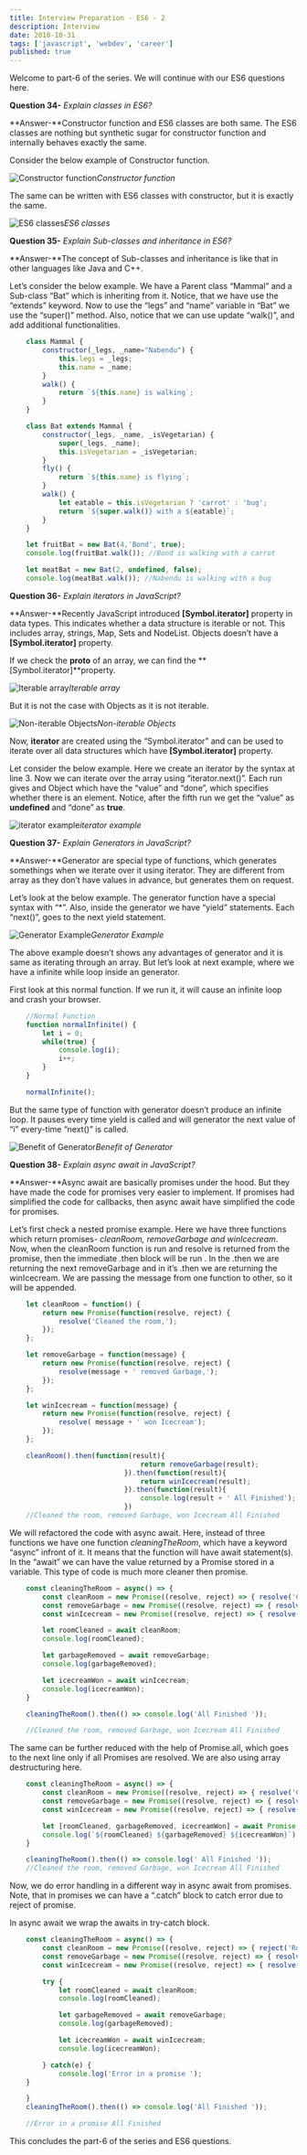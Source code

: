 ```yaml
---
title: Interview Preparation - ES6 - 2
description: Interview
date: 2018-10-31
tags: ['javascript', 'webdev', 'career']
published: true
---
```


Welcome to part-6 of the series. We will continue with our ES6 questions here.

**Question 34-** *Explain classes in ES6?*

**Answer-**Constructor function and ES6 classes are both same. The ES6 classes are nothing but synthetic sugar for constructor function and internally behaves exactly the same.

Consider the below example of Constructor function.

![Constructor function](https://cdn-images-1.medium.com/max/4000/1*6xlXzb5jsXesKMgOEupF9g.png)*Constructor function*

The same can be written with ES6 classes with constructor, but it is exactly the same.

![ES6 classes](https://cdn-images-1.medium.com/max/4000/1*CM20bv8PEa80lxdOMF70WQ.png)*ES6 classes*

**Question 35-** *Explain Sub-classes and inheritance in ES6?*

**Answer-**The concept of Sub-classes and inheritance is like that in other languages like Java and C++.

Let’s consider the below example. We have a Parent class “Mammal” and a Sub-class “Bat” which is inheriting from it. Notice, that we have use the “extends” keyword.
Now to use the “legs” and “name” variable in “Bat” we use the “super()” method. Also, notice that we can use update “walk()”, and add additional functionalities.
```js
    class Mammal {
        constructor(_legs, _name="Nabendu") {
            this.legs = _legs;
            this.name = _name;
        }
        walk() {
            return `${this.name} is walking`;
        }
    }

    class Bat extends Mammal {
        constructor(_legs, _name, _isVegetarian) {
            super(_legs, _name);
            this.isVegetarian = _isVegetarian;
        }
        fly() {
            return `${this.name} is flying`;
        }
        walk() {
            let eatable = this.isVegetarian ? 'carrot' : 'bug';
            return `${super.walk()} with a ${eatable}`;
        }
    }

    let fruitBat = new Bat(4,'Bond', true);
    console.log(fruitBat.walk()); //Bond is walking with a carrot

    let meatBat = new Bat(2, undefined, false);
    console.log(meatBat.walk()); //Nabendu is walking with a bug
```

**Question 36-** *Explain iterators in JavaScript?*

**Answer-**Recently JavaScript introduced **[Symbol.iterator]** property in data types. This indicates whether a data structure is iterable or not. This includes array, strings, Map, Sets and NodeList. Objects doesn’t have a **[Symbol.iterator]** property.

If we check the **__proto__** of an array, we can find the **[Symbol.iterator]**property.

![Iterable array](https://cdn-images-1.medium.com/max/4000/1*BZM2ej_tnboWHRYLkjJ9Vg.png)*Iterable array*

But it is not the case with Objects as it is not iterable.

![Non-iterable Objects](https://cdn-images-1.medium.com/max/4000/1*DRcC_-_UnGjFjSk_zzi0tQ.png)*Non-iterable Objects*

Now, **iterator** are created using the “Symbol.iterator” and can be used to iterate over all data structures which have **[Symbol.iterator]** property.

Let consider the below example. Here we create an iterator by the syntax at line 3. Now we can iterate over the array using “iterator.next()”. Each run gives and Object which have the “value” and “done”, which specifies whether there is an element. Notice, after the fifth run we get the “value” as **undefined** and “done” as **true**.

![iterator example](https://cdn-images-1.medium.com/max/5760/1*KYSoxrDfS4OIWX3XoMuOJQ.png)*iterator example*

**Question 37-** *Explain Generators in JavaScript?*

**Answer-**Generator are special type of functions, which generates somethings when we iterate over it using iterator. They are different from array as they don’t have values in advance, but generates them on request.

Let’s look at the below example. The generator function have a special syntax with “*”. Also, inside the generator we have “yield” statements. Each “next()”, goes to the next yield statement.

![Generator Example](https://cdn-images-1.medium.com/max/5760/1*3xPDe-qK7CZFmzjSviIDlQ.png)*Generator Example*

The above example doesn’t shows any advantages of generator and it is same as iterating through an array. But let’s look at next example, where we have a infinite while loop inside an generator.

First look at this normal function. If we run it, it will cause an infinite loop and crash your browser.
```js
    //Normal Function
    function normalInfinite() {
        let i = 0;
        while(true) {
            console.log(i);
            i++;
        }
    }

    normalInfinite();
```

But the same type of function with generator doesn’t produce an infinite loop. It pauses every time yield is called and will generator the next value of “i” every-time “next()” is called.

![Benefit of Generator](https://cdn-images-1.medium.com/max/5760/1*QnbUYUFGTZhULFBMfv1hVg.png)*Benefit of Generator*

**Question 38-** *Explain async await in JavaScript?*

**Answer-**Async await are basically promises under the hood. But they have made the code for promises very easier to implement. If promises had simplified the code for callbacks, then async await have simplified the code for promises.

Let’s first check a nested promise example. Here we have three functions which return promises- *cleanRoom, removeGarbage and winIcecream*. Now, when the cleanRoom function is run and resolve is returned from the promise, then the immediate .then block will be run . In the .then we are returning the next removeGarbage and in it’s .then we are returning the winIcecream. We are passing the message from one function to other, so it will be appended.
```js
    let cleanRoom = function() {
        return new Promise(function(resolve, reject) {
            resolve('Cleaned the room,');
        });
    };

    let removeGarbage = function(message) {
        return new Promise(function(resolve, reject) {
            resolve(message + ' removed Garbage,');
        });
    };

    let winIcecream = function(message) {
        return new Promise(function(resolve, reject) {
            resolve( message + ' won Icecream');
        });
    };

    cleanRoom().then(function(result){
                                return removeGarbage(result);
                            }).then(function(result){
                                return winIcecream(result);
                            }).then(function(result){
                                console.log(result + ' All Finished');
                            })
    //Cleaned the room, removed Garbage, won Icecream All Finished
```

We will refactored the code with async await. Here, instead of three functions we have one function *cleaningTheRoom*, which have a keyword “async” infront of it. It means that the function will have await statement(s). In the “await” we can have the value returned by a Promise stored in a variable. This type of code is much more cleaner then promise.
```js
    const cleaningTheRoom = async() => {
        const cleanRoom = new Promise((resolve, reject) => { resolve('Cleaned the room,');});
        const removeGarbage = new Promise((resolve, reject) => { resolve('removed Garbage,');});
        const winIcecream = new Promise((resolve, reject) => { resolve(' won Icecream');});

        let roomCleaned = await cleanRoom;
        console.log(roomCleaned);

        let garbageRemoved = await removeGarbage;
        console.log(garbageRemoved);

        let icecreamWon = await winIcecream;
        console.log(icecreamWon);
    }

    cleaningTheRoom().then(() => console.log('All Finished '));

    //Cleaned the room, removed Garbage, won Icecream All Finished
```
The same can be further reduced with the help of Promise.all, which goes to the next line only if all Promises are resolved. We are also using array destructuring here.
```js
    const cleaningTheRoom = async() => {
        const cleanRoom = new Promise((resolve, reject) => { resolve('Cleaned the room,');});
        const removeGarbage = new Promise((resolve, reject) => { resolve('removed Garbage,');});
        const winIcecream = new Promise((resolve, reject) => { resolve(' won Icecream');});

        let [roomCleaned, garbageRemoved, icecreamWon] = await Promise.all([cleanRoom, removeGarbage, winIcecream]);
        console.log(`${roomCleaned} ${garbageRemoved} ${icecreamWon}`)
    }

    cleaningTheRoom().then(() => console.log(' All Finished '));
    //Cleaned the room, removed Garbage, won Icecream All Finished
```
Now, we do error handling in a different way in async await from promises. Note, that in promises we can have a “.catch” block to catch error due to reject of promise.

In async await we wrap the awaits in try-catch block.
```js
    const cleaningTheRoom = async() => {
        const cleanRoom = new Promise((resolve, reject) => { reject('Room not cleaned,');});
        const removeGarbage = new Promise((resolve, reject) => { resolve('removed Garbage,');});
        const winIcecream = new Promise((resolve, reject) => { resolve(' won Icecream');});

        try {
            let roomCleaned = await cleanRoom;
            console.log(roomCleaned);

            let garbageRemoved = await removeGarbage;
            console.log(garbageRemoved);

            let icecreamWon = await winIcecream;
            console.log(icecreamWon);

        } catch(e) {
            console.log('Error in a promise ');
    }

    }
    cleaningTheRoom().then(() => console.log('All Finished '));

    //Error in a promise All Finished
```
This concludes the part-6 of the series and ES6 questions.